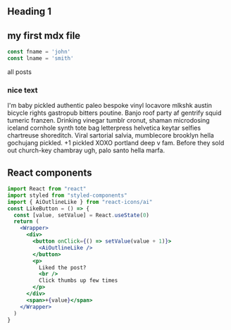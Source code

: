
<section className="mdx-page">

# Heading 1

## my first mdx file

<div className="code">

```js
const fname = 'john'
const lname = 'smith'
```

</div>
<Link to="/posts" className="btn center-btn">
all posts
</Link>
<div className='nice-text'>
    <h3>nice text</h3>
    <FiInfo className="nice-text-icon"/>
        I'm baby pickled authentic paleo bespoke vinyl locavore mlkshk austin bicycle rights gastropub bitters poutine. Banjo roof party af gentrify squid tumeric franzen. Drinking vinegar tumblr cronut, shaman microdosing iceland cornhole synth tote bag letterpress helvetica keytar selfies chartreuse shoreditch. Viral sartorial salvia, mumblecore brooklyn hella gochujang pickled. +1 pickled XOXO portland deep v fam. Before they sold out church-key chambray ugh, palo santo hella marfa.
</div>

<h2>
    React components
</h2>
<Counter />

```jsx
import React from "react"
import styled from "styled-components"
import { AiOutlineLike } from "react-icons/ai"
const LikeButton = () => {
  const [value, setValue] = React.useState(0)
  return (
    <Wrapper>
      <div>
        <button onClick={() => setValue(value + 1)}>
          <AiOutlineLike />
        </button>
        <p>
          Liked the post?
          <br />
          Click thumbs up few times
        </p>
      </div>
      <span>+{value}</span>
    </Wrapper>
  )
}
```

<LikeButton/>

</section>
